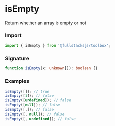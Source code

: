 # isEmpty

Return whether an array is empty or not

### Import

```typescript copy
import { isEmpty } from '@fullstacksjs/toolbox';
```

### Signature

```typescript copy
function isEmpty(x: unknown[]): boolean {}
```

### Examples

```typescript copy
isEmpty([]); // true
isEmpty([1]); // false
isEmpty([undefined]); // false
isEmpty([null]); // false
isEmpty([,]); // false
isEmpty([, null]); // false
isEmpty([, undefined]); // false
```
